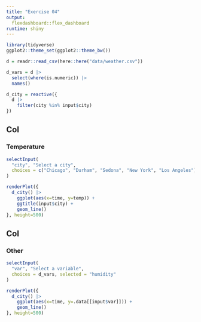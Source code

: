 ```yaml
---
title: "Exercise 04"
output: 
  flexdashboard::flex_dashboard
runtime: shiny
---
```


```r
library(tidyverse)
ggplot2::theme_set(ggplot2::theme_bw())

d = readr::read_csv(here::here("data/weather.csv"))
```

```r
d_vars = d |>
  select(where(is.numeric)) |>
  names()

d_city = reactive({
  d |>
    filter(city %in% input$city)
})
```





Col {data-height="400"}
-------------------------------------

### Temperature

```r
selectInput(
  "city", "Select a city",
  choices = c("Chicago", "Durham", "Sedona", "New York", "Los Angeles")
)
```

```r
renderPlot({
  d_city() |>
    ggplot(aes(x=time, y=temp)) +
    ggtitle(input$city) + 
    geom_line()
}, height=500)
```

Col {data-height=400}
-------------------------------------
   
### Other

```r
selectInput(
  "var", "Select a variable",
  choices = d_vars, selected = "humidity"
)
```

```r
renderPlot({
  d_city() |>
    ggplot(aes(x=time, y=.data[[input$var]])) +
    geom_line()
}, height=500)
```   
